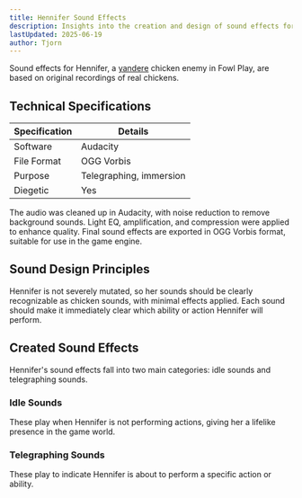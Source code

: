 ```yaml
---
title: Hennifer Sound Effects
description: Insights into the creation and design of sound effects for Hennifer in Fowl Play
lastUpdated: 2025-06-19
author: Tjorn
---
```



Sound effects for Hennifer, a [yandere](https://the-dere-types.fandom.com/wiki/Yandere) chicken enemy in Fowl Play, are based on original recordings of real chickens.

## Technical Specifications

| Specification | Details                 |
| ------------- | ----------------------- |
| Software      | Audacity                |
| File Format   | OGG Vorbis              |
| Purpose       | Telegraphing, immersion |
| Diegetic      | Yes                     |

The audio was cleaned up in Audacity, with noise reduction to remove background sounds. Light EQ, amplification, and compression were applied to enhance quality. Final sound effects are exported in OGG Vorbis format, suitable for use in the game engine.

## Sound Design Principles

Hennifer is not severely mutated, so her sounds should be clearly recognizable as chicken sounds, with minimal effects applied. Each sound should make it immediately clear which ability or action Hennifer will perform.

## Created Sound Effects

Hennifer's sound effects fall into two main categories: idle sounds and telegraphing sounds.

### Idle Sounds

These play when Hennifer is not performing actions, giving her a lifelike presence in the game world.

<AudioPlayer
  src="/sfx/enemies/hennifer/random/chicken1.ogg"
  title="Idle Sound 1"
  description="Short sound of a broody chicken."
/>

<AudioPlayer
  src="/sfx/enemies/hennifer/random/chicken4.ogg"
  title="Idle Sound 2"
  description="Short sound of a chicken talking."
/>

<AudioPlayer
  src="/sfx/enemies/hennifer/random/chicken7.ogg"
  title="Idle Sound 3"
  description="Short sound of a chicken talking."
/>

### Telegraphing Sounds

These play to indicate Hennifer is about to perform a specific action or ability.

<AudioPlayer
  src="/sfx/enemies/hennifer/retreat.ogg"
  title="Retreat Sound"
  description="Sound of a chicken screaming. Used when Hennifer runs away from the player and lays her exploding eggs."
/>

<AudioPlayer
  src="/sfx/enemies/hennifer/teleport.ogg"
  title="Teleport Sound"
  description="Sound of a chicken screaming. Used right before Hennifer teleports to the player and starts attacking."
/>
